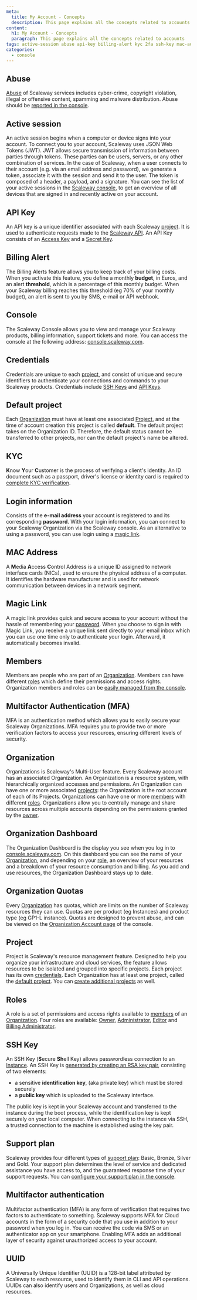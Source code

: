 ```yaml
---
meta:
  title: My Account - Concepts
  description: This page explains all the concepts related to accounts
content:
  h1: My Account - Concepts
  paragraph: This page explains all the concepts related to accounts
tags: active-session abuse api-key billing-alert kyc 2fa ssh-key mac-addres 
categories:
  - console
---
```



<Concept opened>

## Abuse

[Abuse](https://www.scaleway.com/en/abuse-notice/) of Scaleway services includes cyber-crime, copyright violation, illegal or offensive content, spamming and malware distribution. Abuse should be [reported in the console](https://console.scaleway.com/support/abuses/create).

</Concept>

<Concept opened>

## Active session

An active session begins when a computer or device signs into your account. To connect you to your account, Scaleway uses JSON Web Tokens (JWT). JWT allows secure transmission of information between parties through tokens. These parties can be users, servers, or any other combination of services. In the case of Scaleway, when a user connects to their account (e.g. via an email address and password), we generate a token, associate it with the session and send it to the user. The token is composed of a header, a payload, and a signature. You can see the list of your active sessions in the [Scaleway console](https://console.scaleway.com/account/user/profile), to get an overview of all devices that are signed in and recently active on your account.

</Concept>

<Concept>

## API Key

An API key is a unique identifier associated with each Scaleway [project](#project). It is used to authenticate requests made to the [Scaleway API](https://developers.scaleway.com/en/). An API Key consists of an [Access Key](/console/my-project/concepts/#access-key) and a [Secret Key](/console/my-project/concepts/#secret-key).

</Concept>

<Concept>

## Billing Alert

The Billing Alerts feature allows you to keep track of your billing costs. When you activate this feature, you define a monthly **budget**, in Euros, and an alert **threshold**, which is a percentage of this monthly budget. When your Scaleway billing reaches this threshold (eg 70% of your monthly budget), an alert is sent to you by SMS, e-mail or API webhook.

</Concept>

<Concept>

## Console

The Scaleway Console allows you to view and manage your Scaleway products, billing information, support tickets and more. You can access the console at the  following address: [console.scaleway.com](https://console.scaleway.com/organization).

</Concept>

<Concept>

## Credentials

Credentials are unique to each [project](#project), and consist of unique and secure identifiers to authenticate your connections and commands to your Scaleway products. Credentials include [SSH Keys](#ssh-key) and [API Keys](#api-key).

</Concept>

<Concept>

## Default project

Each [Organization](#organization) must have at least one associated [Project](#project), and at the time of account creation this project is called **default**. The default project takes on the Organization ID. Therefore, the default status cannot be transferred to other projects, nor can the default project's name be altered.

</Concept>

<Concept>

## KYC

**K**now **Y**our **C**ustomer is the process of verifying a client's identity. An ID document such as a passport, driver's license or identity card is required to  [complete KYC verification](/console/my-account/how-to/verify-identity/).

</Concept>

<Concept>

## Login information

Consists of the **e-mail address** your account is registered to and its corresponding **password**. With your login information, you can connect to your Scaleway Organization via the Scaleway console. As an alternative to using a password, you can use login using a [magic link](#magic-link).

</Concept>

<Concept>

## MAC Address

A **M**edia **A**ccess **C**ontrol Address is a unique ID assigned to network interface cards (NICs), used to ensure the physical address of a computer. It identifies the hardware manufacturer and is used for network communication between devices in a network segment.

</Concept>

<Concept>

## Magic Link

A magic link provides quick and secure access to your account without the hassle of remembering your [password](#login-information). When you choose to sign in with Magic Link, you receive a unique link sent directly to your email inbox which you can use one time only to authenticate your login. Afterward, it automatically becomes invalid.

</Concept>

<Concept>

## Members

Members are people who are part of an [Organization](#organization). Members can have different [roles](#roles) which define their permissions and access rights. Organization members and roles can be [easily managed from the console](/console/my-project/how-to/manage-organization-members/).

</Concept>

<Concept>

## Multifactor Authentication (MFA)

MFA is an authentication method which allows you to easily secure your Scaleway Organizations. MFA requires you to provide two or more verification factors to access your resources, ensuring different levels of security.

</Concept>

<Concept>

## Organization

Organizations is Scaleway's Multi-User feature. Every Scaleway account has an associated Organization. An Organization is a resource system, with hierarchically organized accesses and permissions. An Organization can have one or more associated [projects](#project): the Organization is the root account of each of its Projects. Organizations can have one or more [members](#members) with different [roles](#roles). Organizations allow you to centrally manage and share resources across multiple accounts depending on the permissions granted by the [owner](#owner).

</Concept>

<Concept>

## Organization Dashboard

The Organization Dashboard is the display you see when you log in to [console.scaleway.com](https://console.scaleway.com/). On this dashboard you can see the name of your [Organization](#organization), and depending on your [role](#roles), an overview of your resources and a breakdown of your resource consumption and billing. As you add and use resources, the Organization Dashboard stays up to date.

</Concept>

<Concept>

## Organization Quotas

Every [Organization](#organization) has quotas, which are limits on the number of Scaleway resources they can use. Quotas are per product (eg Instances) and product type (eg GP1-L instance). Quotas are designed to prevent abuse, and can be viewed on the [Organization Account page](https://console.scaleway.com/account/organization/profile) of the console.

</Concept>

<Concept>

## Project

Project is Scaleway's resource management feature. Designed to help you organize your infrastructure and cloud services, the feature allows resources to be isolated and grouped into specific projects. Each project has its own [credentials](#credentials). Each Organization has at least one project, called the [default project](#default-project). You can [create additional projects](/console/my-project/how-to/create-a-project/) as well.

</Concept>

<Concept>

## Roles

A role is a set of permissions and access rights available to [members](#members) of an [Organization](#organization). Four roles are available: [Owner](/console/my-project/concepts#owner), [Administrator](/console/my-project/concepts#administrator), [Editor](/console/my-project/concepts#editor) and 
[Billing Administrator](/console/my-project/concepts#billing-administrator).

</Concept>

<Concept>

## SSH Key

An SSH Key (**S**ecure **Sh**ell Key) allows passwordless connection to an [Instance](/compute/instances/concepts/#instance). An SSH Key is [generated by creating an RSA key pair](/console/my-project/how-to/create-ssh-key/), consisting of two elements:

- a sensitive **identification key**, (aka private key) which must be stored securely
- a **public key** which is uploaded to the Scaleway interface.

The public key is kept in your Scaleway account and transferred to the instance during the boot process, while the identification key is kept securely on your local computer. When connecting to the instance via SSH, a trusted connection to the machine is established using the key pair.

</Concept>

<Concept>

## Support plan

Scaleway provides four different types of [support plan](https://console.scaleway.com/support/plans): Basic, Bronze, Silver and Gold. Your support plan determines the level of service and dedicated assistance you have access to, and the guaranteed response time of your support requests. You can [configure your support plan in the console](/console/my-account/how-to/configure-support-plans/).

</Concept>

<Concept>

## Multifactor authentication

Multifactor authentication (MFA) is any form of verification that requires two factors to authenticate to something. Scaleway supports MFA for Cloud accounts in the form of a security code that you use in addition to your password when you log in. You can receive the code via SMS or an authenticator app on your smartphone. Enabling MFA adds an additional layer of security against unauthorized access to your account.

</Concept>

<Concept>

## UUID

A Universally Unique Identifier (UUID) is a 128-bit label attributed by Scaleway to each resource, used to identify them in CLI and API operations. UUIDs can also identify users and Organizations, as well as cloud resources.

</Concept>